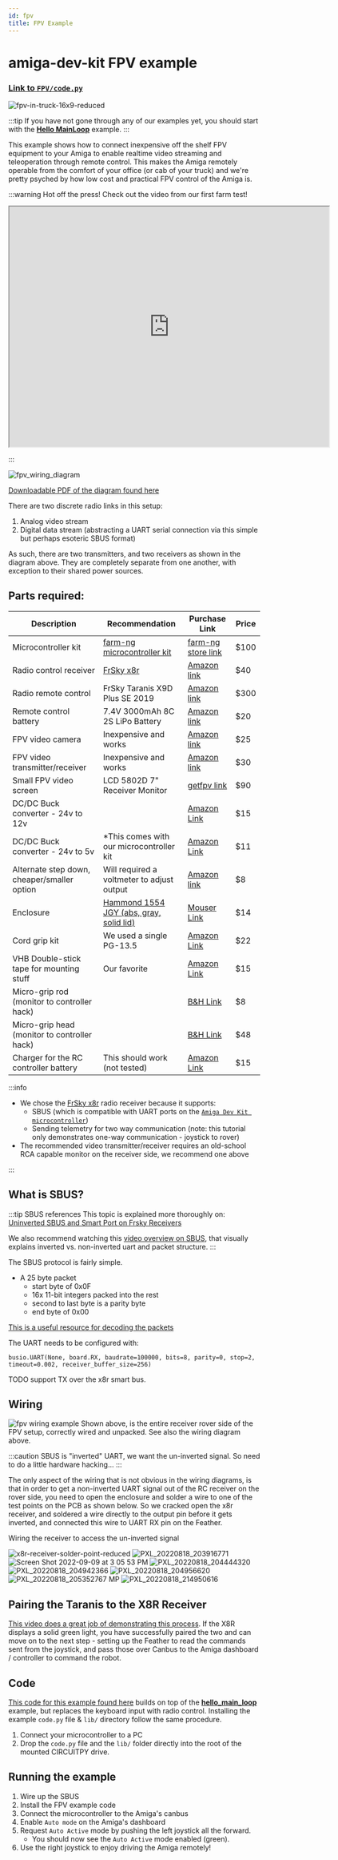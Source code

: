 ```yaml
---
id: fpv
title: FPV Example
---
```

# amiga-dev-kit FPV example

### [Link to `FPV/code.py`](https://github.com/farm-ng/amiga-dev-kit/blob/main/circuitpy/examples/FPV/code.py)


![fpv-in-truck-16x9-reduced](https://user-images.githubusercontent.com/11846963/185976329-c65208e1-a42a-436f-a191-9dcc57ecb354.jpg)

:::tip
If you have not gone through any of our examples yet, you should start with the [**Hello MainLoop**](./../hello_main_loop/) example.
:::

This example shows how to connect inexpensive off the shelf FPV equipment to your Amiga to enable realtime video streaming and teleoperation through remote control.
This makes the Amiga remotely operable from the comfort of your office (or cab of your truck) and we're pretty psyched by how low cost and practical FPV control of the Amiga is.

:::warning Hot off the press!
Check out the video from our first farm test!
<p align="center">
<iframe allowfullscreen="True" width="640" height="480" src="https://www.youtube.com/embed/tN20_CspsyU"></iframe>
</p>
:::

![fpv_wiring_diagram](https://user-images.githubusercontent.com/11846963/189413919-56a2f380-289e-4205-bcb4-e31cba84bda4.png)

[Downloadable PDF of the diagram found here](https://github.com/farm-ng/amiga-dev-kit/files/9537718/fpv_wiring_diagram.pdf)

There are two discrete radio links in this setup:
  1. Analog video stream
  2. Digital data stream (abstracting a UART serial connection via this simple but perhaps esoteric SBUS format)

As such, there are two transmitters, and two receivers as shown in the diagram above.  They are completely separate from one another, with exception to their shared power sources.


[//]: # (Wiring diagram https://lucid.app/lucidchart/7255e46a-d128-421e-9bc1-2329d3f280fa/edit?viewport_loc=285%2C-61%2C1837%2C2040%2C0_0&invitationId=inv_f69a2688-850c-4d8f-bfdb-c38752df5303#)



<!-- - Blog post about the project : -->

[//]: # (TODO - Add link to setting up the Feather with our recommended firmware)


## Parts required:
| Description                                  | Recommendation                                                                 | Purchase Link                                                                                                                                                                                                                                                                                                                                                                                                                                                                                                                        | Price |
| -------------------------------------------- | ------------------------------------------------------------------------------ | ------------------------------------------------------------------------------------------------------------------------------------------------------------------------------------------------------------------------------------------------------------------------------------------------------------------------------------------------------------------------------------------------------------------------------------------------------------------------------------------------------------------------------------ | ----- |
| Microcontroller kit                          | [farm-ng microcontroller kit](./../../mcu_kit/)                                | [farm-ng store link](https://farm-ng.com/products/microcontroller-kit)                                                                                                                                                                                                                                                                                                                                                                                                                                                               | $100  |
| Radio control receiver                       | [FrSky x8r](https://www.frsky-rc.com/product/x8r/)                             | [Amazon link](https://www.amazon.com/dp/B00RCAHHFM)                                                                                                                                                                                                                                                                                                                                                                                                                                                                                  | $40   |
| Radio remote control                         | FrSky Taranis X9D Plus SE 2019                                                 | [Amazon link](https://www.amazon.com/dp/B07VYRGB5Q)                                                                                                                                                                                                                                                                                                                                                                                                                                                                                  | $300  |
| Remote control battery                       | 7.4V 3000mAh 8C 2S LiPo Battery                                                | [Amazon link](https://www.amazon.com/Upgrade-3000mAh-Rechargeable-Radiolink-Transmitter/dp/B08FC4LWCG)                                                                                                                                                                                                                                                                                                                                                                                                                               | $20   |
| FPV video camera                             | Inexpensive and works                                                          | [Amazon link](https://www.amazon.com/dp/B06XPX18VY)                                                                                                                                                                                                                                                                                                                                                                                                                                                                                  | $25   |
| FPV video transmitter/receiver               | Inexpensive and works                                                          | [Amazon link](https://www.amazon.com/dp/B01FXGQ2KC)                                                                                                                                                                                                                                                                                                                                                                                                                                                                                  | $30   |
| Small FPV video screen                       | LCD 5802D 7" Receiver Monitor                                                  | [getfpv link](https://www.getfpv.com/fpv/fpv-monitors/eachine-7-lcd5802d-dvr-5-8ghz-40ch-fpv-monitor.html)                                                                                                                                                                                                                                                                                                                                                                                                                           | $90   |
| DC/DC Buck converter - 24v to 12v            |                                                                                | [Amazon Link](https://smile.amazon.com/Protooma-Voltage-Converter-Light%EF%BC%8CWaterproof-Transformer/dp/B0B1NRDTF5/ref=sr_1_1_sspa?crid=FDHT22Y0D5H1&keywords=24v+to+12v+converter+5a&qid=1662748022&sprefix=24v+to+12v+converter+5a%2Caps%2C107&sr=8-1-spons&psc=1&spLa=ZW5jcnlwdGVkUXVhbGlmaWVyPUExUlJMNjZRNFROMFVTJmVuY3J5cHRlZElkPUEwMzY4NzU5QlVNNlZFUzNKNjNIJmVuY3J5cHRlZEFkSWQ9QTA4NzcxMjEzSERJMFBGUUY0VDZKJndpZGdldE5hbWU9c3BfYXRmJmFjdGlvbj1jbGlja1JlZGlyZWN0JmRvTm90TG9nQ2xpY2s9dHJ1ZQ==)                                 | $15   |
| DC/DC Buck converter - 24v to 5v             | *This comes with our microcontroller kit                                       | [Amazon Link](https://smile.amazon.com/DROK-090581-Converter-Step-down-Transformer/dp/B00CE75K0W/ref=sr_1_3?crid=1X1SSEWY1TEG6&keywords=24v+to+5v+converter+5a&qid=1662748102&sprefix=24v+to+5v+converter+5a%2Caps%2C96&sr=8-3)                                                                                                                                                                                                                                                                                                      | $11   |
| Alternate step down, cheaper/smaller option  | Will required a voltmeter to adjust output                                     | [Amazon link](https://smile.amazon.com/Maxmoral-Converter-Adjustable-Step-Down-Regulator/dp/B07MKQXNWG/ref=sr_1_6?crid=1ZJ4Z4GBUV64E&keywords=24v+to+5v+adjustable+step+down&qid=1662748233&sprefix=24v+to+5v+adjustable+step+down%2Caps%2C87&sr=8-6)                                                                                                                                                                                                                                                                                | $8    |
| Enclosure                                    | [Hammond 1554 JGY (abs, gray, solid lid)](https://www.hammfg.com/part/1554JGY) | [Mouser Link](https://www.mouser.com/ProductDetail/Hammond-Manufacturing/1554JGY?qs=FmjOKN4Os87trO9vnjsZvg%3D%3D)                                                                                                                                                                                                                                                                                                                                                                                                                    | $14   |
| Cord grip kit                                | We used a single PG-13.5                                                       | [Amazon Link](https://smile.amazon.com/MAKERELE-Electrical-NPT-Waterproof-Connector/dp/B08R86BHBC/ref=sr_1_5?crid=2SYJ7I6BJ0HZT&keywords=cord+grip+kit&qid=1662750051&sprefix=cord+grip+kit%2Caps%2C142&sr=8-5)                                                                                                                                                                                                                                                                                                                      | $22   |
| VHB Double-stick tape for mounting stuff     | Our favorite                                                                   | [Amazon Link](https://smile.amazon.com/Width-Length-Black-Multipurpose-Double/dp/B07K4PQG8P/ref=sxts_rp_s_1_0?content-id=amzn1.sym.14b5a3ec-ddf3-42f1-bf1e-8515f8d25a34%3Aamzn1.sym.14b5a3ec-ddf3-42f1-bf1e-8515f8d25a34&crid=QLFBHDQ2W1UQ&cv_ct_cx=vhb&keywords=vhb&pd_rd_i=B07K4PQG8P&pd_rd_r=b76fadc2-12af-4732-8736-b46b4aa63cac&pd_rd_w=WnaiQ&pd_rd_wg=USSdg&pf_rd_p=14b5a3ec-ddf3-42f1-bf1e-8515f8d25a34&pf_rd_r=WDNTEH07SBH1HZZ0N2AV&psc=1&qid=1662749091&sprefix=vhb%2Caps%2C99&sr=1-1-f0029781-b79b-4b60-9cb0-eeda4dea34d6) | $15   |
| Micro-grip rod (monitor to controller hack)  |                                                                                | [B&H Link](https://www.bhphotovideo.com/c/product/686707-REG/Matthews_350602_5_4_101mm_Rod_for.html)                                                                                                                                                                                                                                                                                                                                                                                                                                 | $8    |
| Micro-grip head (monitor to controller hack) |                                                                                | [B&H Link](https://www.bhphotovideo.com/c/product/686694-REG/Matthews_350604_MICROgrip_Head.html)                                                                                                                                                                                                                                                                                                                                                                                                                                    | $48   |
| Charger for the RC controller battery | This should work (not tested) | [Amazon Link](https://smile.amazon.com/Battery-Charger-400-700mA-Charging-Converter/dp/B0833LVMYP/ref=sr_1_8?crid=11CS4L438QUDT&keywords=charger%2Bfor%2BRC%2Bbattery&qid=1663947279&sprefix=charger%2Bfor%2Brc%2Bbattery%2B%2Caps%2C105&sr=8-8&th=1)| $15 |


:::info
- We chose the [FrSky x8r](https://www.frsky-rc.com/product/x8r/) radio receiver because it supports:
  - SBUS (which is compatible with UART ports on the [`Amiga Dev Kit microcontroller`](./../../mcu_kit/))
  - Sending telemetry for two way communication (note: this tutorial only demonstrates one-way communication - joystick to rover)
- The recommended video transmitter/receiver requires an old-school RCA capable monitor on the receiver side, we recommend one above

:::

## What is SBUS?

:::tip SBUS references
This topic is explained more thoroughly on: [Uninverted SBUS and Smart Port on Frsky Receivers](https://oscarliang.com/uninverted-sbus-smart-port-frsky-receivers/)

We also recommend watching this [video overview on SBUS](https://youtu.be/IqLUHj7nJhI?t=398), that visually explains inverted vs. non-inverted uart and packet structure.
:::

The SBUS protocol is fairly simple.
- A 25 byte packet
  - start byte of 0x0F
  - 16x 11-bit integers packed into the rest
  - second to last byte is a parity byte
  - end byte of 0x00

[This is a useful resource for decoding the packets](https://github.com/robotmaker/Real-time-graphical-representation-of-16-channel-S-BUS-protocol/blob/master/ProcessingSketch_SBUS_16_Channel_Simulation/ProcessingSketch_SBUS_16_Channel_Simulation.pde)

The UART needs to be configured with:

```
busio.UART(None, board.RX, baudrate=100000, bits=8, parity=0, stop=2, timeout=0.002, receiver_buffer_size=256)
```

TODO support TX over the x8r smart bus.

## Wiring
![fpv wiring example](https://user-images.githubusercontent.com/11846963/185976402-ff8c4c77-5a08-42b0-865f-d2840fc0b960.jpg)
Shown above, is the entire receiver rover side of the FPV setup, correctly wired and unpacked.  See also the wiring diagram above.

:::caution
SBUS is "inverted" UART, we want the un-inverted signal.  So need to do a little hardware hacking...
:::

The only aspect of the wiring that is not obvious in the wiring diagrams, is that in order to get a non-inverted UART signal out of the RC receiver on the rover side, you need to open the enclosure and solder a wire to one of the test points on the PCB as shown below.
So we cracked open the x8r receiver, and soldered a wire directly to the output pin before it gets inverted, and connected this wire to UART RX pin on the Feather.

Wiring the receiver to access the un-inverted signal

![x8r-receiver-solder-point-reduced](https://user-images.githubusercontent.com/11846963/185978326-a21598e7-fe93-4c99-9ff3-f3b047d586e6.jpg)
![PXL_20220818_203916771](https://user-images.githubusercontent.com/11846963/189423705-24bb368b-8c13-45d8-be74-0e669eb1beeb.jpg)
![Screen Shot 2022-09-09 at 3 05 53 PM](https://user-images.githubusercontent.com/11846963/189425493-3af80193-146f-489d-b39b-0564f36833d5.png)
![PXL_20220818_204444320](https://user-images.githubusercontent.com/11846963/189423940-6301bd71-0593-43b9-9538-9274c8a51a91.jpg)
![PXL_20220818_204942366](https://user-images.githubusercontent.com/11846963/189423987-959061a7-e64f-4df4-a1ac-faf78f344d7c.jpg)
![PXL_20220818_204956620](https://user-images.githubusercontent.com/11846963/189424014-1df454db-47b3-4b6a-91e1-1086146aac36.jpg)
![PXL_20220818_205352767 MP](https://user-images.githubusercontent.com/11846963/189424121-08097680-0b4f-4d71-b3e4-7da41642a83c.jpg)
![PXL_20220818_214950616](https://user-images.githubusercontent.com/11846963/189424474-78269f8e-f0f0-421d-b0b6-20d15e67e7b1.jpg)

## Pairing the Taranis to the X8R Receiver
[This video does a great job of demonstrating this process](https://youtu.be/xL1QglHdlYc?t=114).  If the X8R displays a solid green light, you have successfully paired the two and can move on to the next step - setting up the Feather to read the commands sent from the joystick, and pass those over Canbus to the Amiga dashboard / controller to command the robot.  

## Code

[This code for this example found here](https://github.com/farm-ng/amiga-dev-kit/tree/main/circuitpy/examples/FPV) builds on top of the [**hello_main_loop**](./../hello_main_loop/) example, but replaces the keyboard input with radio control.
Installing the example `code.py` file & `lib/` directory follow the same procedure.

1. Connect your microcontroller to a PC
2. Drop the `code.py` file and the `lib/` folder directly into the root of the mounted CIRCUITPY drive.

## Running the example

1. Wire up the SBUS
2. Install the FPV example code
3. Connect the microcontroller to the Amiga's canbus
4. Enable `Auto mode` on the Amiga's dashboard
5. Request `Auto Active` mode by pushing the left joystick all the forward.
   - You should now see the `Auto Active` mode enabled (green).
7. Use the right joystick to enjoy driving the Amiga remotely!
